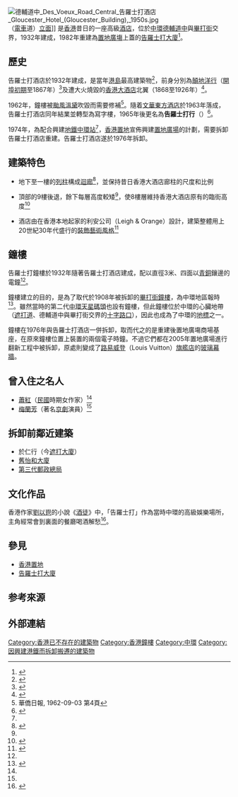 {{NoteTA
|1=zh-cn:装饰风艺术; zh-tw:裝飾風藝術; zh-hk:裝飾藝術風格;
}}
{{about|[[20世紀|20世紀]]中期一間位於[[中環|中環]][[畢打街|畢打街]]的酒店|另一間現存於[[灣仔|灣仔]][[告士打道|告士打道]]、有類近英文名稱（Gloucester Luk Kwok Hong Kong）的酒店|六國酒店}}
{{Infobox building
| name                = 告羅士打酒店
| native_name         = Gloucester Hotel
| native_name_lang    = 
| logo                = 
| logo_size           = 
| logo_alt            = 
| logo_caption        = 
| image               = 中環 Central 德輔道中與畢打街交界 Intersection of Des Voeux Road Central & Pedder Street 告羅士打行 Gloucester Building, 1930s.jpg
| image_size          = 270
| image_caption       = 告羅士打酒店及其鐘樓（1930年代）
| map_type            = 
| map_alt             = 
| map_caption         = 
| map_size            = 
| map_dot_label       = 
| map_dot_mark        = 
| relief              = 
| former_names        = 
| alternate_names     = 松原大廈（[[香港日佔時期|日佔時期]]）<br> 告羅士打行（1965年後）
| etymology           = 
| status              = 已拆卸，現址為[[告羅士打大廈|告羅士打大廈]]
| cancelled           = 
| topped_out          = 
| building_type       = 
| architectural_style = [[裝飾藝術風格|裝飾藝術風格]]
| classification      = 
| use                 = 地下兩層：室內拱廊商場 <br> 中間兩層：辦公室 <br> 最高五層：小型酒店
| location            = 
| address             = [[中環|中環]][[德輔道中|德輔道中]]16號B-C
| location_city       = <!-- or | location_town       =  -->
| location_country    = 
| coordinates         = 
| altitude            = 
| current_tenants     = 
| namesake            = 紀念[[亨利王子_(告羅士打公爵)|亨利王子]] ([[告羅士打公爵|告羅士打公爵]]) 訪港
| groundbreaking_date = 
| start_date          = 1929年
| stop_date           = 1976年
| built               =
| est_completion      = 
| topped_out_date     = 
| completion_date     = 
| opened_date         = 1932年5月2日
| inauguration_date   = 
| relocated_date      = 
| renovation_date     = 
| closing_date        = 
| demolition_date     = <!-- or | destruction_date    = -->
| cost                = 
| ren_cost            = 
| client              = 
| owner               = 
| landlord            = 
| affiliation         = 
| height              = 
| architectural       = 
| tip                 = 
| antenna_spire       = 
| roof                = 
| top_floor           = 
| observatory         = 
| diameter            = 
| circumference       = 
| weight              = 
| other_dimensions    = 
| structural_system   = 
| material            = [[花崗岩|花崗岩]]
| size                = 
| floor_count         = 9層
| floor_area          = 
| elevator_count      = 
| grounds_area        = 
| architect           = 
| architecture_firm   = {{link-en|利安公司|Leigh & Orange}}
| developer           = [[置地公司|置地公司]]
| engineer            = 
| structural_engineer = 
| services_engineer   = 
| civil_engineer      = 
| other_designers     = 
| quantity_surveyor   = 
| main_contractor     = 
| awards              = 
| designations        = 
| known_for           = 街角之鐘樓 <br> 香港首座鋼支架結構大樓
| ren_architect       = 
| ren_firm            = 
| ren_engineer        = 
| ren_str_engineer    = 
| ren_serv_engineer   = 
| ren_civ_engineer    = 
| ren_oth_designers   = 
| ren_qty_surveyor    = 
| ren_contractor      = 
| ren_awards          = 
| rooms               = <!-- or | unit_count          = -->
| parking             =  
| website             = <!-- {{URL|example.com}} -->
| embed               = 
| embedded            = 
| references          = <ref>{{Cite book|title=圖說香港歷史建築1920-1945|last=黃|first=棣才|publisher=中華書局|year=2015|isbn=9789888340200|location=香港|pages=168}}</ref><ref name=":2">{{Cite web|title=置地公司125年|url=https://www.hkland.com/125_anniversary_tc/mobile/index.html#p=1|accessdate=2020-01-03|author=|date=2014|format=|publisher=香港置地集團公司|language=|archive-date=2017-11-17|archive-url=https://web.archive.org/web/20171117132755/http://www.hkland.com/125_anniversary_tc/mobile/index.html#p=1|dead-url=no}}</ref>
| footnotes           = 
}}
[[File:德輔道中_Des_Voeux_Road_Central_告羅士打酒店_Gloucester_Hotel_(Gloucester_Building),_1950s.jpg|thumb]]（[[香港電車|電車]]道）[[立面|立面]]]]
{{engname|告羅士打酒店|Gloucester Hotel}}是[[香港|香港]]昔日的一座高級[[酒店|酒店]]，位於[[中環|中環]][[德輔道中|德輔道中]]與[[畢打街|畢打街]]交界，1932年建成，1982年重建為[[置地廣塲|置地廣塲]]上蓋的[[告羅士打大廈|告羅士打大廈]]<ref>{{Cite book|title=城境──香港建築1946-2011|last=薛|first=求理|publisher=商務印書館|year=2014|isbn=9789620728624|location=香港|pages=63}}</ref>。

==歷史==
告羅士打酒店於1932年建成，是當年[[港島|港島]]最高建築物<ref>{{Cite book|title=香港二十八總督|last=張|first=連興|publisher=三聯書店|year=2012|isbn=9789620432491|location=香港|pages=242}}</ref>，前身分別為[[顛地洋行|顛地洋行]]（[[香港開埠初期|開埠初期]]至1867年）<ref name=":0">{{Cite web|title=香港現代建築的發展|url=https://www.docomomo.hk/landmark-building/|accessdate=2020-01-03|author=梁以華|date=2013-06|format=|publisher=Docomomo Hong Kong|language=|archive-date=2020-01-03|archive-url=https://web.archive.org/web/20200103045808/https://www.docomomo.hk/landmark-building/|dead-url=no}}</ref>及遭大火燒毀的[[香港大酒店|香港大酒店]]北翼（1868至1926年）<ref>{{Cite book|title=上半山．下中環：一個城區的蛻變|last=余|first=震宇|publisher=中華書局|year=2017|isbn=9789888463954|location=香港|pages=}}</ref>。

1962年，鐘樓被[[颱風溫黛_(1962年)|颱風溫黛]]吹毀而需要修補<ref>華僑日報, 1962-09-03 第4頁 </ref>。隨着[[香港文華東方酒店|文華東方酒店]]於1963年落成，告羅士打酒店同年結業並轉型為寫字樓，1965年後更名為'''告羅士打行'''（{{lang|en|Gloucester Building}}）<ref name=":1">{{Cite web|title=【香港酒店】兩間已消失的高級酒店|url=http://www.wetoasthk.com/【香港酒店】兩間已消失的高級酒店/|accessdate=2020-01-03|author=|date=2018-08-14|format=|publisher=港識多史 WeToastHK|language=|archive-date=2020-04-28|archive-url=https://web.archive.org/web/20200428090810/http://www.wetoasthk.com/%e3%80%90%e9%a6%99%e6%b8%af%e9%85%92%e5%ba%97%e3%80%91%e5%85%a9%e9%96%93%e5%b7%b2%e6%b6%88%e5%a4%b1%e7%9a%84%e9%ab%98%e7%b4%9a%e9%85%92%e5%ba%97/|dead-url=no}}</ref>。

1974年，為配合興建[[香港地鐵|地鐵]][[中環站|中環站]]<ref name=":0" />，[[香港置地|香港置地]]宣佈興建[[置地廣塲|置地廣場]]的計劃，需要拆卸告羅士打酒店重建。告羅士打酒店遂於1976年拆卸。

==建築特色==
*地下至一樓的[[列柱|列柱]]構成[[迴廊|迴廊]]<ref>{{Cite web|title=Witnesses to History: Hong Kong's Clock Towers|url=https://zolimacitymag.com/witnesses-to-history-hong-kongs-clock-towers/|accessdate=2020-01-03|author=Haider Kikabhoy|date=2019-04-10|format=|publisher=Zolima CityMag|language=en|archive-date=2020-09-28|archive-url=https://web.archive.org/web/20200928130747/https://zolimacitymag.com/witnesses-to-history-hong-kongs-clock-towers/|dead-url=no}}</ref>，並保持昔日香港大酒店廊柱的尺度和比例

*頂部的9樓後退，餘下每層高度較矮<ref name=":0" />，使8樓層維持香港大酒店原有的臨街高度<ref>{{Cite web|title=「十築香港」入選建築（55）：告羅士打行|url=http://www.etnet.com.hk/www/tc/diva/art/feature/29017|accessdate=2020-01-03|author=梁以華|date=2014-12-17|format=|publisher=經濟通 ET Net - Diva Channel|language=|archive-date=2020-01-03|archive-url=https://web.archive.org/web/20200103081811/http://www.etnet.com.hk/www/tc/diva/art/feature/29017|dead-url=no}}</ref>

*酒店由在香港本地起家的利安公司（Leigh & Orange）設計，建築整體用上20世紀30年代盛行的[[裝飾藝術風格|裝飾藝術風格]]<ref>{{Cite book|title=建築保育與本土文化|last=林|first=中偉|publisher=中華書局|year=2015|isbn=9789888310920|location=香港|pages=}}</ref>

==鐘樓==
告羅士打鐘樓於1932年隨著告羅士打酒店建成，配以直徑3米、四面以[[青銅|青銅]]鑲邊的電鐘<ref name=":2" />。

鐘樓建立的目的，是為了取代於1908年被拆卸的[[畢打街鐘樓|畢打街鐘樓]]，為中環地區報時<ref>{{Cite news|url=https://hk.on.cc/hk/bkn/cnt/lifestyle/20190218/bkn-20190218080053786-0218_00982_001.html|title=香港估估吓：中環原來有鐘樓|author=|date=2019-02-18|work=on.cc 東網|publisher=東方報業集團|accessdate=2020-01-03|language=|format=|archive-date=2020-01-03|archive-url=https://web.archive.org/web/20200103035611/https://hk.on.cc/hk/bkn/cnt/lifestyle/20190218/bkn-20190218080053786-0218_00982_001.html|dead-url=no}}</ref>。雖然當時的第二代[[中環天星碼頭|中環天星碼頭]]也設有鐘樓，但此鐘樓位於中環的心臟地帶（[[遮打道|遮打道]]、德輔道中與畢打街交界的[[平面道路交叉|十字路口]]），因此也成為了中環的[[地標|地標]]之一。

鐘樓在1976年與告羅士打酒店一併拆卸，取而代之的是重建後置地廣塲商場基座，在原來鐘樓位置上裝置的兩個電子時鐘。不過它們都在2005年置地廣場進行翻新工程中被拆卸，原處則變成了[[路易威登|路易威登]]（Louis Vuitton）[[旗艦店|旗艦店]]的[[玻璃幕牆|玻璃幕牆]]。<!--新的告羅士打大廈便不再設有任何鐘樓。-->

==曾入住之名人==
* [[蕭紅|蕭紅]]（[[中華民國|民國]]時期女作家）<ref name=":1" />
* [[梅蘭芳|梅蘭芳]]（著名[[京劇|京劇]]演員）<ref name=":1" />

==拆卸前鄰近建築==
* 於仁行（今[[遮打大廈|遮打大廈]]）
* [[怡和大廈#歷史|舊怡和大廈]]
* [[香港郵政總局#歷史|第三代郵政總局]]

==文化作品==
香港作家[[劉以鬯|劉以鬯]]的小說《[[酒徒_(小說)|酒徒]]》中，「告羅士打」作為當時中環的高級娛樂場所，主角經常會到裏面的餐廳喝酒解愁<ref>{{Cite web|title=果籽：《酒徒》回憶都是昂貴|url=https://hk.lifestyle.appledaily.com/lifestyle/health/daily/article/20101201/14717609|accessdate=2020-01-03|author=趙志雄|date=2010-12-01|format=|publisher=蘋果日報|language=|archive-date=2020-01-03|archive-url=https://web.archive.org/web/20200103042413/https://hk.lifestyle.appledaily.com/lifestyle/health/daily/article/20101201/14717609|dead-url=no}}</ref>。

==參見==
*[[香港置地|香港置地]]
*[[告羅士打大廈|告羅士打大廈]]

==参考來源==
{{reflist|2}}

==外部連結==
{{external media
| width = 240px
| image1 = [https://4.bp.blogspot.com/-qMzGEmsHgZk/W86sEVRa1sI/AAAAAAAAD04/tebqEIogLMYaj4hyKc1JG06xM24TaoBUACLcBGAs/s1600/DCBBBhzwybYc4Qg0vsOBlw.jpg 告羅士打酒店彩色圖片]
| image2 = [https://live.staticflickr.com/2937/14359375054_da9d30dc55_o.jpg 告羅士打酒店之立面圖]，由 [https://www.flickr.com/photos/76716456@N06/14359375054/ Richard Wong] 繪製 (Flickr)
| image3 = [https://i.pinimg.com/474x/d1/4b/ea/d14beadd2f42b8e7c5be1cc90664ab51.jpg 告羅士打酒店街角入口]
}}
{{commonscat-inline|Gloucester Building}}

{{香港鐘樓}}

[[Category:香港已不存在的建築物|Category:香港已不存在的建築物]]
[[Category:香港鐘樓|Category:香港鐘樓]]
[[Category:中環|Category:中環]]
[[Category:因興建港鐵而拆卸搬遷的建築物|Category:因興建港鐵而拆卸搬遷的建築物]]